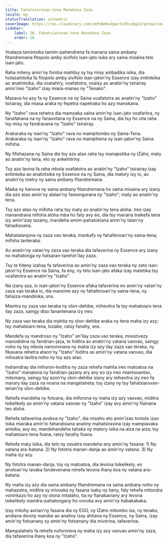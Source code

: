 ```yaml
---
title: Fahatsiarovan-tena Manokana Zaza
locale: mg
statusTranslation: automatic
coverImage: https://res.cloudinary.com/xmfm6mhw3gwctndtcubgx2rptnae/image/upload/v1740468922/small_cover_tratado_de_psicologia_revolucionaria_a4c0dca4e0.webp
sidebar:
    label: 26. Fahatsiarovan-tena Manokana Zaza
    order: 26
---
```

Voalaza tamintsika tamim-pahendrena fa manana saina ambany fitandremana fitopolo amby sivifolo isan-jato isika ary saina misaina telo isan-jato.

Raha miteny amin'ny fomba mahitsy sy tsy misy ambadika isika, dia holazaintsika fa fitopolo amby sivifolo isan-jaton'ny Essence izay entintsika ao anatintsika, dia voatahiry, voafatotra, voaisy ao anatin'ny tsirairay amin'ireo "Izaho" izay miara-manao ny "Tenako".

Mazava ho azy fa ny Essence na ny Saina voafatotra ao anatin'ny "Izaho" tsirairay, dia miasa araka ny fepetra napetraka ho azy manokana.

Ny "Izaho" rava rehetra dia mamoaka saina amin'ny isan-jato voafaritra, ny fanafahana na ny fanavotana ny Essence na ny Saina, dia tsy ho vita raha tsy misy ny fandravana ny "Izaho" tsirairay.

Arakaraka ny isan'ny "Izaho" rava no mampitombo ny Saina-Tena. Arakaraka ny isan'ny "Izaho" rava no mampihena ny isan-jaton'ny Saina mifoha.

Ny fifohazana ny Saina dia tsy azo atao raha tsy manapotika ny IZaho, maty ao anatin'ny tena, eto sy ankehitriny.

Tsy azo lavina fa raha mbola voafatotra ao anatin'ny "Izaho" tsirairay izay entintsika ao anatintsika ny Essence na ny Saina, dia matory izy io, ao anatin'ny toetry ny saina ambany fitandremana.

Maika ny hanova ny saina ambany fitandremana ho saina misaina ary izany dia azo atao amin'ny alalan'ny famongorana ny "Izaho"; maty ao anatin'ny tena.

Tsy azo atao ny mifoha raha tsy maty ao anatin'ny tena aloha. Ireo izay manandrana mifoha aloha mba ho faty avy eo, dia tsy manana traikefa tena izy amin'izay lazainy, mandeha amim-pahatokiana amin'ny lalan'ny fahadisoana.

Mahatalanjona ny zaza vao teraka, mankafy ny fahafenoan'ny saina-tena; mifoha tanteraka.

Ao anatin'ny vatan'ny zaza vao teraka dia tafaverina ny Essence ary izany no mahatonga ny hatsaran-tarehin'ilay zaza.

Tsy te hiteny izahay fa tafaverina ao amin'ny zaza vao teraka ny zato isan-jaton'ny Essence na Saina, fa eny, ny telo isan-jato afaka izay matetika tsy voafatotra ao anatin'ny "Izaho".

Na izany aza, io isan-jaton'ny Essence afaka tafaverina eo amin'ny vatan'ny zaza vao teraka io, dia manome azy ny fahafenoan'ny saina-tena, ny fahaiza-mandinika, sns.

Miantra ny zaza vao teraka ny olon-dehibe, mihevitra fa tsy mahatsiaro tena ilay zaza, saingy diso fanantenana izy ireo.

Ny zaza vao teraka dia mahita ny olon-dehibe araka ny tena maha izy azy; tsy mahatsiaro tena, lozabe, ratsy fanahy, sns.

Mandefa sy mandroso ny "Izaho" an'ilay zaza vao teraka, mivezivezy manodidina ny fandrian-jaza, te hiditra ao anatin'ny vatana vaovao, saingy noho ny tsy mbola namoronana ny maha izy azy ilay zaza vao teraka, ny fikasana rehetra ataon'ny "Izaho" hiditra ao amin'ny vatana vaovao, dia mihoatra lavitra noho ny tsy azo atao.

Indraindray dia mihoron-koditra ny zaza rehefa mahita ireo matoatoa na "Izaho" manatona ny fandrian-jazany ary avy eo izy ireo miantsoantso, mitomany, saingy tsy azon'ny olon-dehibe izany ary mihevitra izy ireo fa marary ilay zaza na noana na mangetaheta; toy izany ny tsy fahatsiarovan-tenan'ny olon-dehibe.

Rehefa mandeha ny fotoana, dia miforona ny maha izy azy vaovao, miditra tsikelikely ao amin'ny vatana vaovao ny "Izaho" izay avy amin'ny fiainana teo aloha.

Rehefa tafaverina avokoa ny "Izaho", dia miseho eto amin'izao tontolo izao isika miaraka amin'io faharatsiana anatiny mahatsiravina izay mampiavaka antsika; avy eo, mandehandeha tahaka ny matory isika na aiza na aiza; tsy mahatsiaro tena foana, ratsy fanahy foana.

Rehefa maty isika, dia telo ny zavatra mandeha any amin'ny fasana: 1) Ny vatana ara-batana. 2) Ny fototra manan-danja ao amin'ny vatana. 3) Ny maha izy azy.

Ny fototra manan-danja, toy ny matoatoa, dia levona tsikelikely, eo anoloan'ny lavaka fandevenana rehefa levona ihany koa ny vatana ara-batana.

Ny maha izy azy dia saina ambany fitandremana na saina ambany noho ny mahazatra, miditra sy mivoaka ny fasana isaky ny tiany, faly rehefa mitondra voninkazo ho azy ny olona mitalaho, tia ny fianakaviany ary levona tsikelikely mandra-pahatongany ho vovoka avy amin'ny habakabaka.

Izay mitohy aorian'ny fasana dia ny EGO, ny IZaho mitombo isa, ny tenako, andiana devoly marobe ao anatiny izay ahitana ny Essence, ny Saina, izay amin'ny fotoanany sy amin'ny fotoanany dia miverina, tafaverina.

Mampalahelo fa rehefa noforonina ny maha izy azy vaovao amin'ny zaza, dia tafaverina ihany koa ny "Izaho".

